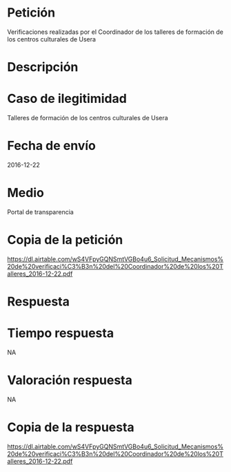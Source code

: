 Petición
========

Verificaciones realizadas por el Coordinador de los talleres de
formación de los centros culturales de Usera

Descripción
===========

Caso de ilegitimidad
====================

Talleres de formación de los centros culturales de Usera

Fecha de envío
==============

2016-12-22

Medio
=====

Portal de transparencia

Copia de la petición
====================

<https://dl.airtable.com/wS4VFpyGQNSmtVGBo4u6_Solicitud_Mecanismos%20de%20verificaci%C3%B3n%20del%20Coordinador%20de%20los%20Talleres_2016-12-22.pdf>

Respuesta
=========

Tiempo respuesta
================

NA

Valoración respuesta
====================

NA

Copia de la respuesta
=====================

<https://dl.airtable.com/wS4VFpyGQNSmtVGBo4u6_Solicitud_Mecanismos%20de%20verificaci%C3%B3n%20del%20Coordinador%20de%20los%20Talleres_2016-12-22.pdf>

